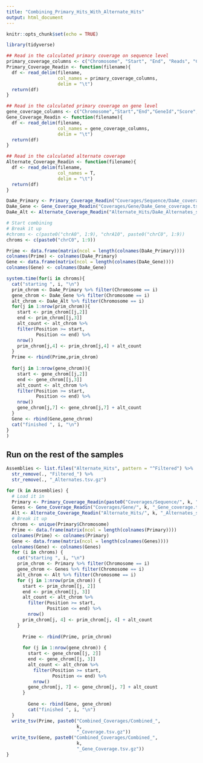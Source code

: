 ```yaml
---
title: "Combining_Primary_Hits_With_Alternate_Hits"
output: html_document
---
```


```r
knitr::opts_chunk$set(echo = TRUE)
```

```r
library(tidyverse)
```

```r
## Read in the calculated primary coverage on sequence level
primary_coverage_columns <- c("Chromosome", "Start", "End", "Reads", "Covered", "Size", "Ratio")
Primary_Coverage_Readin <- function(filename){
  df <- read_delim(filename,
                   col_names = primary_coverage_columns,
                   delim = "\t")
  return(df)
}

## Read in the calculated primary coverage on gene level
gene_coverage_columns <- c("Chromosome","Start","End","GeneId","Score","Strand","Coverage", "Covered", "Size", "Ratio")
Gene_Coverage_Readin <- function(filename){
  df <- read_delim(filename,
                   col_names = gene_coverage_columns,
                   delim = "\t")
  return(df)
}

## Read in the calculated alternate coverage
Alternate_Coverage_Readin <- function(filename){
  df <- read_delim(filename,
                   col_names = T,
                   delim = "\t")
  return(df)
}
```

```r
DaAe_Primary <- Primary_Coverage_Readin("Coverages/Sequence/DaAe_coverage.tsv.gz")
DaAe_Gene <- Gene_Coverage_Readin("Coverages/Gene/DaAe_Gene_coverage.tsv.gz")
DaAe_Alt <- Alternate_Coverage_Readin("Alternate_Hits/DaAe_Alternates_sites.tsv.gz")
```

```r
# Start combining
# Break it up
#chroms <- c(paste0("chrA0", 1:9), "chrA10", paste0("chrC0", 1:9))
chroms <- c(paste0("chrC0", 1:9))

Prime <- data.frame(matrix(ncol = length(colnames(DaAe_Primary))))
colnames(Prime) <- colnames(DaAe_Primary)
Gene <- data.frame(matrix(ncol = length(colnames(DaAe_Gene))))
colnames(Gene) <- colnames(DaAe_Gene)

system.time(for(i in chroms){
  cat("starting ", i, "\n")
  prim_chrom <- DaAe_Primary %>% filter(Chromosome == i)
  gene_chrom <- DaAe_Gene %>% filter(Chromosome == i)
  alt_chrom <- DaAe_Alt %>% filter(Chromosome == i)
  for(j in 1:nrow(prim_chrom)){
    start <- prim_chrom[[j,2]]
    end <- prim_chrom[[j,3]]
    alt_count <- alt_chrom %>%
    filter(Position >= start,
           Position <= end) %>%
    nrow()
    prim_chrom[j,4] <- prim_chrom[j,4] + alt_count
  }
  Prime <- rbind(Prime,prim_chrom)
  
  for(j in 1:nrow(gene_chrom)){
    start <- gene_chrom[[j,2]]
    end <- gene_chrom[[j,3]]
    alt_count <- alt_chrom %>%
    filter(Position >= start,
           Position <= end) %>%
    nrow()
    gene_chrom[j,7] <- gene_chrom[j,7] + alt_count
  }
  Gene <- rbind(Gene,gene_chrom)
  cat("finished ", i, "\n")
}
)
```

## Run on the rest of the samples

```r
Assemblies <- list.files("Alternate_Hits", pattern = "^Filtered") %>%
  str_remove(., "Filtered_") %>%
  str_remove(., "_Alternates.tsv.gz")

for (k in Assemblies) {
  # Load it in
  Primary <- Primary_Coverage_Readin(paste0("Coverages/Sequence/", k, "_coverage.tsv.gz"))
  Genes <- Gene_Coverage_Readin("Coverages/Gene/", k, "_Gene_coverage.tsv.gz")
  Alt <- Alternate_Coverage_Readin("Alternate_Hits/", k, "_Alternates_sites.tsv.gz")
  # Break it up
  chroms <- unique(Primary$Chromosome)
  Prime <- data.frame(matrix(ncol = length(colnames(Primary))))
  colnames(Prime) <- colnames(Primary)
  Gene <- data.frame(matrix(ncol = length(colnames(Genes))))
  colnames(Gene) <- colnames(Genes)
  for (i in chroms) {
    cat("starting ", i, "\n")
    prim_chrom <- Primary %>% filter(Chromosome == i)
    gene_chrom <- Genes %>% filter(Chromosome == i)
    alt_chrom <- Alt %>% filter(Chromosome == i)
    for (j in 1:nrow(prim_chrom)) {
      start <- prim_chrom[[j, 2]]
      end <- prim_chrom[[j, 3]]
      alt_count <- alt_chrom %>%
        filter(Position >= start,
               Position <= end) %>%
        nrow()
      prim_chrom[j, 4] <- prim_chrom[j, 4] + alt_count
    }
    
      Prime <- rbind(Prime, prim_chrom)
        
      for (j in 1:nrow(gene_chrom)) {
        start <- gene_chrom[[j, 2]]
        end <- gene_chrom[[j, 3]]
        alt_count <- alt_chrom %>%
          filter(Position >= start,
                 Position <= end) %>%
          nrow()
        gene_chrom[j, 7] <- gene_chrom[j, 7] + alt_count
      }
      
        Gene <- rbind(Gene, gene_chrom)
        cat("finished ", i, "\n")
  }
  write_tsv(Prime, paste0("Combined_Coverages/Combined_",
                          k,
                          "_Coverage.tsv.gz"))
  write_tsv(Gene, paste0("Combined_Coverages/Combined_",
                          k,
                          "_Gene_Coverage.tsv.gz"))
}
```


